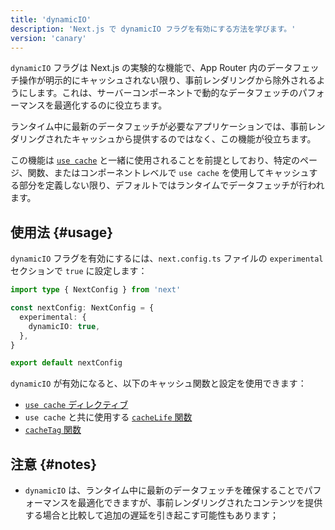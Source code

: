 ```yaml
---
title: 'dynamicIO'
description: 'Next.js で dynamicIO フラグを有効にする方法を学びます。'
version: 'canary'
---
```


`dynamicIO` フラグは Next.js の実験的な機能で、App Router 内のデータフェッチ操作が明示的にキャッシュされない限り、事前レンダリングから除外されるようにします。これは、サーバーコンポーネントで動的なデータフェッチのパフォーマンスを最適化するのに役立ちます。

ランタイム中に最新のデータフェッチが必要なアプリケーションでは、事前レンダリングされたキャッシュから提供するのではなく、この機能が役立ちます。

この機能は [`use cache`](/docs/app/api-reference/directives/use-cache) と一緒に使用されることを前提としており、特定のページ、関数、またはコンポーネントレベルで `use cache` を使用してキャッシュする部分を定義しない限り、デフォルトではランタイムでデータフェッチが行われます。

## 使用法 {#usage}

`dynamicIO` フラグを有効にするには、`next.config.ts` ファイルの `experimental` セクションで `true` に設定します：

```ts title="next.config.ts"
import type { NextConfig } from 'next'

const nextConfig: NextConfig = {
  experimental: {
    dynamicIO: true,
  },
}

export default nextConfig
```

`dynamicIO` が有効になると、以下のキャッシュ関数と設定を使用できます：

- [`use cache` ディレクティブ](/docs/app/api-reference/directives/use-cache)
- `use cache` と共に使用する [`cacheLife` 関数](/docs/app/api-reference/next-config-js/cacheLife)
- [`cacheTag` 関数](/docs/app/api-reference/functions/cacheTag)

## 注意 {#notes}

- `dynamicIO` は、ランタイム中に最新のデータフェッチを確保することでパフォーマンスを最適化できますが、事前レンダリングされたコンテンツを提供する場合と比較して追加の遅延を引き起こす可能性もあります；
